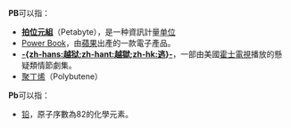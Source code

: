 '''PB'''可以指：
*'''[[拍位元組|拍位元組]]'''（Petabyte），是一种資訊計量[[計量單位|单位]]
*[[Power_Book|Power Book]]，由[[蘋果公司|蘋果]]出產的一款電子產品。
*'''[[逃|-{zh-hans:越狱;zh-hant:越獄;zh-hk:逃}-]]'''，一部由美國[[霍士電視|霍士電視]]播放的懸疑類情節劇集。
*[[聚丁烯|聚丁烯]]（Polybutene）
'''Pb'''可以指：
*[[铅|铅]]，原子序數為82的化學元素。
{{消歧義}}